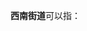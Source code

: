 '''西南街道'''可以指：
{{PRC admin/disambig|14/07/02/004/000|14/07/81/004/000|44/06/07/001/000}}
{{disambig|cat=四字乡级行政区划消歧义}}